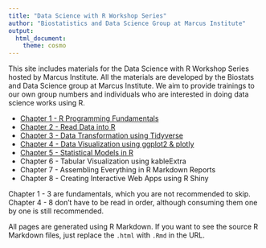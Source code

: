 ```yaml
---
title: "Data Science with R Workshop Series"
author: "Biostatistics and Data Science Group at Marcus Institute"
output: 
  html_document:
    theme: cosmo
---
```


This site includes materials for the Data Science with R Workshop Series hosted by Marcus Institute. All the materials are developed by the Biostats and Data Science group at Marcus Institute. We aim to provide trainings to our own group numbers and individuals who are interested in doing data science works using R.

- [Chapter 1 - R Programming Fundamentals](01_getting_started.html)
- [Chapter 2 - Read Data into R](02_data_io.html)
- [Chapter 3 - Data Transformation using Tidyverse](03_data_transformation.html)
- [Chapter 4 - Data Visualization using ggplot2 & plotly](04_data_visualization.html)
- [Chapter 5 - Statistical Models in R](05_modeling.html)
- Chapter 6 - Tabular Visualization using kableExtra
- Chapter 7 - Assembling Everything in R Markdown Reports
- Chapter 8 - Creating Interactive Web Apps using R Shiny

Chapter 1 - 3 are fundamentals, which you are not recommended to skip. Chapter 4 - 8 don't have to be read in order, although consuming them one by one is still recommended. 

All pages are generated using R Markdown. If you want to see the source R Markdown files, just replace the `.html` with `.Rmd` in the URL.
